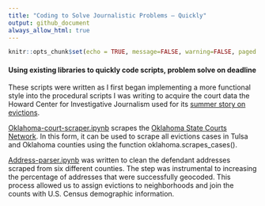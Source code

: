 ```yaml
---
title: "Coding to Solve Journalistic Problems — Quickly"
output: github_document
always_allow_html: true
---
```

```r
knitr::opts_chunk$set(echo = TRUE, message=FALSE, warning=FALSE, paged.print=TRUE)
```

#### Using existing libraries to quickly code scripts, problem solve on deadline
These scripts were written as I first began implementing a more functional style into the procedural scripts I was writing to acquire the court data the Howard Center for Investigative Journalism used for its [summer story on evictions](https://www.usatoday.com/story/news/investigations/2020/09/02/cares-act-eviction-ban-confusion/5686217002/).

[Oklahoma-court-scraper.ipynb](https://github.com/ryanelittle/work_samples/blob/main/python-early-scripting/oklahoma-court-scraper.ipynb) scrapes the [Oklahoma State Courts Network](https://www.oscn.net/dockets/). In this form, it can be used to scrape all evictions cases in Tulsa and Oklahoma counties using the function oklahoma.scrapes_cases().

[Address-parser.ipynb](https://github.com/ryanelittle/work_samples/blob/main/python-early-scripting/address-parser.ipynb) was written to clean the defendant addresses scraped from six different counties. The step was instrumental to increasing the percentage of addresses that were successfully geocoded. This process allowed us to assign evictions to neighborhoods and join the counts with U.S. Census demographic information.
